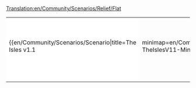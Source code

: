 [[Translation:en/Community/Scenarios/Relief/Flat]]
{{en/Community/Scenarios/Scenarios by relief}}

{|
|-
|style="border:none;background:white"|

{{en/Community/Scenarios/Scenario|title=The Isles v1.1
|minimap=en/Community/Scenarios/Scn-TheIslesV11-Minimap.png
|screenshot=en/Community/Scenarios/Scn-TheIslesV11-Screenshot.png
|description=A sub-tropical scenario with many different-sized islands.
|difficulty=Normal
|setting=[[en/Manual/Climates]]
|size=1024x1024
|relief=Flat
|towns=High
|industries=Normal
|realworld=No
|version=0.4.8+
|author=thebrightside
|download_url=http://www.tt-forums.net/download.php?id=66220
}}

|-
|style="border:none;background:white"|


|-
|style="border:none;background:white"|


|-
|}